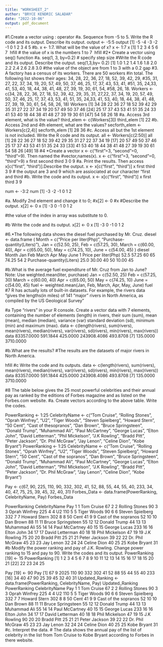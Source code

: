 ```yaml
---
title: "WORKSHEET_2"
author: "BRYCE KENDRIC SALADAR"
date: "2022-10-06"
output: pdf_document
---
```


#1.Create a vector using : operator
\hfill\break 
#a. Sequence from -5 to 5. Write the R code and its output. Describe its output.
\hfill\break
output <- -5:5
 output
 [1] -5 -4 -3 -2 -1  0  1  2  3  4  5
 \hfill\break
 #b. x <- 1:7. What will be the value of x?
 x <- 1:7
 x
[1] 1 2 3 4 5 6 7
\ hfill\break
 # the value of x is the numbers 1 to 7
\ hfill\break
#2* Create a vector using seq() function
 \hfill\break
 #a. seq(1, 3, by=0.2) # specify step size
 #Write the R code and its output. Describe the output.
\hfill\break 
seq(1,3,by= 0.2)
 [1] 1.0 1.2 1.4 1.6 1.8 2.0 2.2 2.4 2.6 2.8 3.0
\hfill\break 
 #the value of the object are from 1 to 3 with a 0.2 gap
\hfill\break 
#3. A factory has a census of its workers. There are 50 workers #in total. The following
 list shows their ages: 34, 28, 22, 36, 27, 18, 52, 39, 42, 29, #35, 31, 27,
 22, 37, 34, 19, 20, 57, 49, 50, 37, 46, 25, 17, 37, 43, 53, 41, #51, 35,
 24,33, 41, 53, 40, 18, 44, 38, 41, 48, 27, 39, 19, 30, 61, 54, #58, 26,
 18.
\hfill\break 
  Workers <- c(34, 28, 22, 36, 27, 18, 52, 39, 42, 29, 35, 31, 27,22, 37, 34, 19, 20, 57, 49, 50, 37, 46, 25, 17, 37, 43, 53, 41, 51, 35, 24,33, 41, 53, 40, 18, 44, 38, 41, 48, 27, 39, 19, 30, 61, 54, 58, 26, 18)
\hfill\break  
 Workers
 [1] 34 28 22 36 27 18 52 39 42 29 35 31 27 22 37 34 19 20 57 49 50 37 46
[24] 25 17 37 43 53 41 51 35 24 33 41 53 40 18 44 38 41 48 27 39 19 30 61
[47] 54 58 26 18
\hfill\break
#a. Access 3rd element, what is the value?
third_elem <- c(Workers[3])
 third_elem
[1] 22
\hfill\break
#b. Access 2nd and 4th element, what are the values?
secforth_elem <- Workers[c(2,4)]
secforth_elem
[1] 28 36
\hfill\break
#c. Access all but the 1st element is not included. Write the R code and its output.
\hfill\break 
all <- Workers[c(2:50)]
all
[1] 28 22 36 27 18 52 39 42 29 35 31 27 22 37 34 19
[17] 20 57 49 50 37 46 25 17 37 43 53 41 51 35 24 33
[33] 41 53 40 18 44 38 41 48 27 39 19 30 61 54 58 26
[49] 18
\hfill\break
#4 *Create a vector x <- c("first"=3, "second"=0, "third"=9). Then named the #vector,names(x).
\hfill\break
x <- c("first"=3, "second"=0, "third"=9)
x
 first second  third 
     3      0      9 
\hfill\break     
#a. Print the results. Then access x[c("first", "third")].Describe the output.
x <- x[c("first", "third")]
x
first third 
    3     9
\hfill\break
# the output are 3 and 9 which are assiociated at our character "first and third
\hfill\break
#b. Write the code and its output.
x <- x[c("first", "third")]
x
first third 
    3     9
\hfill\break

num <- -3:2
num
[1] -3 -2 -1  0  1  2
\hfill\break

#a. Modify 2nd element and change it to 0;
#x[2] <- 0
#x
#Describe the output.
x[2] <- 0
x
[1] -3  0 -1  0  1  2

\hfill\break

#the value of the index in array was substitute to 0.

\hfill\break

#b Write the code and its output.
x[2] <- 0
x
[1] -3  0 -1  0  1  2
\hfill\break

#6.*The following data shows the diesel fuel purchased by Mr. Cruz.
\hfill\break
 diesel <- data.frame (
Month = c("Price per liter(Php)", "Purchase-quantity(Liters)"),
Jan = c(52.50, 25),
Feb = c(57.25, 30),
March = c(60.00, 40),
Apr = c(65.00, 50),
May = c(74.25, 10),
June = c(54.00, 45)
)
diesel
\hfill\break
                      Month  Jan   Feb March Apr   May June
1      Price per liter(Php) 52.5 57.25    60  65 74.25   54
2 Purchase-quantity(Liters) 25.0 30.00    40  50 10.00   45
\hfill\break

#b.What is the average fuel expenditure of Mr. Cruz from Jan to June? Note: Use weighted.mean(liter, purchase)
Jan = c(52.50, 25)
Feb = c(57.25, 30)
March = c(60.00, 40)
Apr = c(65.00, 50)
May = c(74.25, 10)
June = c(54.00, 45)
\hfill\break
fuel <- weighted.mean(Jan, Feb, March, Apr, May, June)
fuel
\hfill\break
[1] 43.04441
\hfill\break
#7  R has actually lots of built-in datasets. For example, the rivers data “gives the lengths(in miles) of 141 “major” rivers in North America, as compiled by the US Geological Survey”

\hfill\break
#a Type “rivers” in your R console. Create a vector data with 7
elements, containing the number of elements (length) in rivers,
their sum (sum), mean (mean), median (median), variance (var)
standard deviation (sd), minimum (min) and maximum (max).
\hfill\break
data <- c(length(rivers), sum(rivers), mean(rivers), median(rivers), var(rivers), sd(rivers), min(rivers), max(rivers))
data
\hfill\break
[1]    141.0000  83357.0000    591.1844    425.0000 243908.4086    493.8708
[7]    135.0000   3710.0000
\hfill\break

#b.What are the results?
#The results are the datasets of major rivers in North America.

hfill\break
#c Write the code and its outputs.
\hfill\break
data <- c(length(rivers), sum(rivers), mean(rivers), median(rivers), var(rivers), sd(rivers), min(rivers), max(rivers))
data
\hfill\break
[1]    141.0000  83357.0000    591.1844    425.0000 243908.4086    493.8708
[7]    135.0000   3710.0000

\hfill\break

#8 The table below gives the 25 most powerful celebrities and their annual pay as ranked by the editions of Forbes magazine and as listed on the Forbes.com website.
\hfill\break
#a. Create vectors according to the above table. Write the codes.

\hfill\break
PowerRanking <- 1:25
 CelebrityName <- c("Tom Cruise", "Rolling Stones", "Oprah Winfrey", "U2", "Tiger Woods", "Steven Spielberg", "Howard Stern", "50 Cent", "Cast of thesopranos", "Dan Brown", "Bruce Springsteen", "Donald Trump", "Muhammad Ali", "Paul McCartney", "George Lucas", "Elton John", "David Letterman", "Phil Mickelson", "J.K Rowling", "Bradd Pitt", "Peter Jackson", "Dr. Phil McGraw", "Jay Lenon", "Celine Dion", "Kobe Bryant")
 \hfill\break
PowerRanking <- 1:25 
\hfill\break
CelebrityName <- c("Tom Cruise", "Rolling Stones", "Oprah Winfrey", "U2", "Tiger Woods", "Steven Spielberg", "Howard Stern", "50 Cent", "Cast of the sopranos", "Dan Brown", "Bruce Springsteen", "Donald Trump", "Muhammad Ali", "Paul McCartney", "George Lucas", "Elton John", "David Letterman", "Phil Mickelson", "J.K Rowling", "Bradd Pitt", "Peter Jackson", "Dr. Phil McGraw", "Jay Lenon", "Celine Dion", "Kobe Bryant")
\hfill\break

Pay <- c(67, 90, 225, 110, 90, 332, 302, 41, 52, 88, 55, 44, 55, 40, 233, 34, 40, 47, 75, 25, 39, 45, 32, 40, 31)
\hfill\break
Forbes_Data <- data.frame(PowerRanking, CelebrityName, Pay)
Forbes_Data
\hfill\break

PowerRanking           CelebrityName Pay
1             1           Tom Cruise  67
2             2       Rolling Stones  90
3             3        Oprah Winfrey 225
4             4                   U2 110
5             5          Tiger Woods  90
6             6     Steven Spielberg 332
7             7         Howard Stern 302
8             8              50 Cent  41
9             9 Cast of the sopranos  52
10           10            Dan Brown  88
11           11    Bruce Springsteen  55
12           12         Donald Trump  44
13           13         Muhammad Ali  55
14           14       Paul McCartney  40
15           15         George Lucas 233
16           16           Elton John  34
17           17      David Letterman  40
18           18       Phil Mickelson  47
19           19          J.K Rowling  75
20           20           Bradd Pitt  25
21           21        Peter Jackson  39
22           22      Dr. Phil McGraw  45
23           23            Jay Lenon  32
24           24          Celine Dion  40
25           25          Kobe Bryant  31
 \hfill\break
#b Modify the power ranking and pay of J.K. Rowling. Change power ranking to 15 and pay to 90. Write the codes and its output.
PowerRanking [19] <- 15
PowerRanking
[1]  1  2  3  4  5  6  7  8  9 10 11 12 13 14 15 16 17 18 15 20 21
[22] 22 23 24 25
\hfill\break

Pay [19] <- 90
Pay 
[1]  67  9 2025 110  90 332 302  41  52  88  55  44  55  40 233
[16]  34  40  47  90  25  39  45  32  40  31
\hfill\break
Updated_Ranking <- data.frame(PowerRanking, CelebrityName, Pay)
Updated_Ranking
\hfill\break
PowerRanking        CelebrityName Pay
1             1           Tom Cruise  67
2             2       Rolling Stones  90
3             3        Oprah Winfrey 225
4             4                   U2 110
5             5          Tiger Woods  90
6             6     Steven Spielberg 332
7             7         Howard Stern 302
8             8              50 Cent  41
9             9 Cast of the sopranos  52
10           10            Dan Brown  88
11           11    Bruce Springsteen  55
12           12         Donald Trump  44
13           13         Muhammad Ali  55
14           14       Paul McCartney  40
15           15         George Lucas 233
16           16           Elton John  34
17           17      David Letterman  40
18           18       Phil Mickelson  47
19           15          J.K Rowling  90
20           20           Bradd Pitt  25
21           21        Peter Jackson  39
22           22      Dr. Phil McGraw  45
23           23            Jay Lenon  32
24           24          Celine Dion  40
25           25          Kobe Bryant  31
\hfill\break
#c. Interpret the data.
# The data shows the annual pay of the list of celebrity in the list from Tom Cruise to Kobe Bryant according to Forbes in there website.
